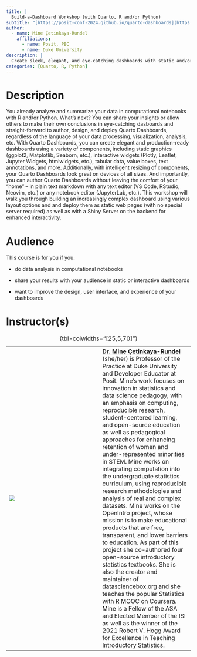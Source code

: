 ```yaml
---
title: |
  Build-a-Dashboard Workshop (with Quarto, R and/or Python)
subtitle: "[https://posit-conf-2024.github.io/quarto-dashboards](https://posit-conf-2024.github.io/quarto-dashboards/)"
author:
  - name: Mine Çetinkaya-Rundel
    affiliations:
      - name: Posit, PBC
      - name: Duke University
description: |
  Create sleek, elegant, and eye-catching dashboards with static and/or interactive elements with Quarto. For R and Python users.
categories: [Quarto, R, Python]
---
```


# Description

You already analyze and summarize your data in computational notebooks with R and/or Python.
What's next?
You can share your insights or allow others to make their own conclusions in eye-catching dasboards and straight-forward to author, design, and deploy Quarto Dashboards, regardless of the language of your data processing, visualization, analysis, etc.
With Quarto Dashboards, you can create elegant and production-ready dashboards using a variety of components, including static graphics (ggplot2, Matplotlib, Seaborn, etc.), interactive widgets (Plotly, Leaflet, Jupyter Widgets, htmlwidgets, etc.), tabular data, value boxes, text annotations, and more.
Additionally, with intelligent resizing of components, your Quarto Dashboards look great on devices of all sizes.
And importantly, you can author Quarto Dashboards without leaving the comfort of your “home” – in plain text markdown with any text editor (VS Code, RStudio, Neovim, etc.) or any notebook editor (JupyterLab, etc.).
This workshop will walk you through building an increasingly complex dashboard using various layout options and and deploy them as static web pages (with no special server required) as well as with a Shiny Server on the backend for enhanced interactivity.

# Audience

This course is for you if you:

-   do data analysis in computational notebooks

-   share your results with your audience in static or interactive dashboards

-   want to improve the design, user interface, and experience of your dashboards

# Instructor(s)

|                                       |     |                                                                                                                                                                                                                                                                                                                                                                                                                                                                                                                                                                                                                                                                                                                                                                                                                                                                                                                                                                                                                                                                                                                                                                           |
|------------------|------------------|-----------------------------------|
| ![](images/mine-cetinkaya-rundel.jpg) |     | [**Dr. Mine Çetinkaya-Rundel**](http://mine-cr.com/) (she/her) is Professor of the Practice at Duke University and Developer Educator at Posit. Mine's work focuses on innovation in statistics and data science pedagogy, with an emphasis on computing, reproducible research, student-centered learning, and open-source education as well as pedagogical approaches for enhancing retention of women and under-represented minorities in STEM. Mine works on integrating computation into the undergraduate statistics curriculum, using reproducible research methodologies and analysis of real and complex datasets. Mine works on the OpenIntro project, whose mission is to make educational products that are free, transparent, and lower barriers to education. As part of this project she co-authored four open-source introductory statistics textbooks. She is also the creator and maintainer of datasciencebox.org and she teaches the popular Statistics with R MOOC on Coursera. Mine is a Fellow of the ASA and Elected Member of the ISI as well as the winner of the 2021 Robert V. Hogg Award for Excellence in Teaching Introductory Statistics. |

: {tbl-colwidths="\[25,5,70\]"}
